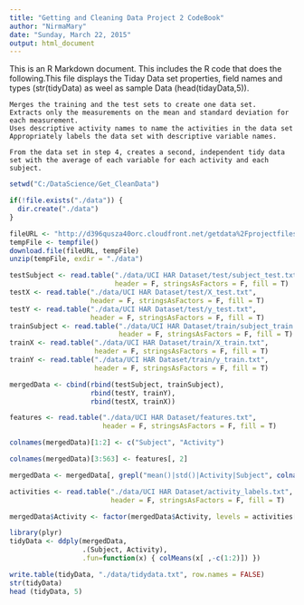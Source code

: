 ```yaml
---
title: "Getting and Cleaning Data Project 2 CodeBook"
author: "NirmaMary"
date: "Sunday, March 22, 2015"
output: html_document
---
```


This is an R Markdown document. 
This includes the R code that does the following.This file displays the Tiday Data set properties, field names and types (str(tidyData) as weel as sample Data (head(tidayData,5)).

    Merges the training and the test sets to create one data set.
    Extracts only the measurements on the mean and standard deviation for each measurement. 
    Uses descriptive activity names to name the activities in the data set
    Appropriately labels the data set with descriptive variable names. 

    From the data set in step 4, creates a second, independent tidy data set with the average of each variable for each activity and each subject.

```r
setwd("C:/DataScience/Get_CleanData")

if(!file.exists("./data")) {
  dir.create("./data")
}

fileURL <- "http://d396qusza40orc.cloudfront.net/getdata%2Fprojectfiles%2FUCI%20HAR%20Dataset.zip"
tempFile <- tempfile()
download.file(fileURL, tempFile)
unzip(tempFile, exdir = "./data")

testSubject <- read.table("./data/UCI HAR Dataset/test/subject_test.txt",
                          header = F, stringsAsFactors = F, fill = T)
testX <- read.table("./data/UCI HAR Dataset/test/X_test.txt",
                    header = F, stringsAsFactors = F, fill = T)
testY <- read.table("./data/UCI HAR Dataset/test/y_test.txt",
                    header = F, stringsAsFactors = F, fill = T)
trainSubject <- read.table("./data/UCI HAR Dataset/train/subject_train.txt",
                           header = F, stringsAsFactors = F, fill = T)
trainX <- read.table("./data/UCI HAR Dataset/train/X_train.txt",
                     header = F, stringsAsFactors = F, fill = T)
trainY <- read.table("./data/UCI HAR Dataset/train/y_train.txt",
                     header = F, stringsAsFactors = F, fill = T)

mergedData <- cbind(rbind(testSubject, trainSubject),
                    rbind(testY, trainY),
                    rbind(testX, trainX))

features <- read.table("./data/UCI HAR Dataset/features.txt",
                       header = F, stringsAsFactors = F, fill = T)

colnames(mergedData)[1:2] <- c("Subject", "Activity")

colnames(mergedData)[3:563] <- features[, 2]

mergedData <- mergedData[, grepl("mean()|std()|Activity|Subject", colnames(mergedData)) & !grepl("meanFreq", colnames(mergedData))]

activities <- read.table("./data/UCI HAR Dataset/activity_labels.txt",
                         header = F, stringsAsFactors = F, fill = T)

mergedData$Activity <- factor(mergedData$Activity, levels = activities[, 1], labels = activities[, 2])

library(plyr)
tidyData <- ddply(mergedData,
                  .(Subject, Activity),
                  .fun=function(x) { colMeans(x[ ,-c(1:2)]) })

write.table(tidyData, "./data/tidydata.txt", row.names = FALSE)
str(tidyData)
head (tidyData, 5)

```

